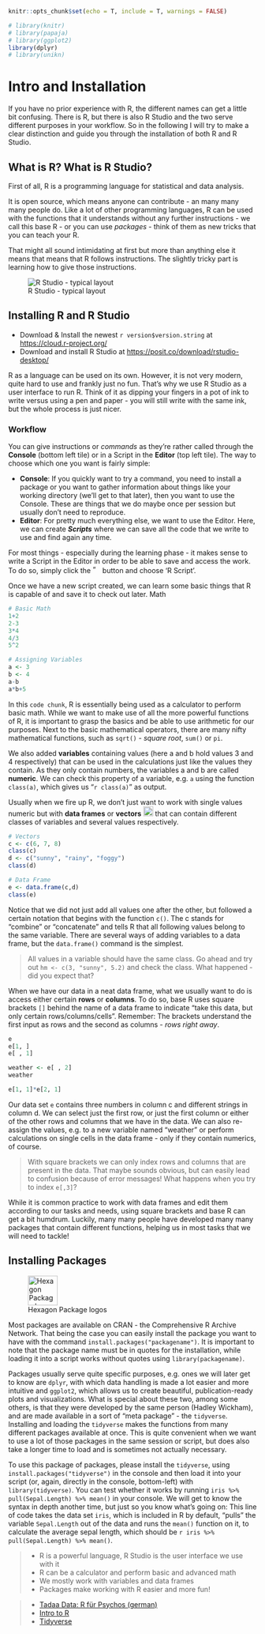 
```r
knitr::opts_chunk$set(echo = T, include = T, warnings = FALSE)

# library(knitr)
# library(papaja)
# library(ggplot2)
library(dplyr)
# library(unikn)
```

# Intro and Installation

If you have no prior experience with R, the different names can get a little bit confusing.
There is R, but there is also R Studio and the two serve different purposes in your workflow.
So in the following I will try to make a clear distinction and guide you through the installation of both R and R Studio.


## What is R? What is R Studio?

First of all, R is a programming language for statistical and data analysis.

It is open source, which means anyone can contribute - an many many many people do.
Like a lot of other programming languages, R can be used with the functions that it understands without any further instructions - we call this base R - or you can use _packages_ - think of them as new tricks that you can teach your R.

That might all sound intimidating at first but more than anything else it means that means that R follows instructions.
The slightly tricky part is learning how to give those instructions.

![R Studio - typical layout](./img/rstudio.png)

## Installing R and R Studio

- Download & Install the newest `r version$version.string` at [https://cloud.r-project.org/](https://cloud.r-project.org/)
- Download and install R Studio at [https://posit.co/download/rstudio-desktop/](https://posit.co/download/rstudio-desktop/)

R as a language can be used on its own.
However, it is not very modern, quite hard to use and frankly just no fun.
That's why we use R Studio as a user interface to run R.
Think of it as dipping your fingers in a pot of ink to write versus using a pen and paper - you will still write with the same ink, but the whole process is just nicer.

### Workflow

You can give instructions or *commands* as they're rather called through the **Console** (bottom left tile) or in a Script in the **Editor** (top left tile).
The way to choose which one you want is fairly simple:

-   **Console**: If you quickly want to try a command, you need to install a package or you want to gather information about things like your working directory (we'll get to that later), then you want to use the Console. These are things that we do maybe once per session but usually don't need to reproduce.
-   **Editor**: For pretty much everything else, we want to use the Editor. Here, we can create ***Scripts*** where we can save all the code that we write to use and find again any time.

For most things - especially during the learning phase - it makes sense to write a Script in the Editor in order to be able to save and access the work.
To do so, simply click the !["New Script" button](./img/newfile.png){#id .class width=auto height=16px} button and choose 'R Script'.

Once we have a new script created, we can learn some basic things that R is capable of and save it to check out later.
Math

```r
# Basic Math
1+2 
2-3
3*4
4/3
5^2

# Assigning Variables
a <- 3
b <- 4
a-b
a*b+5
```

In this `code chunk`, R is essentially being used as a calculator to perform basic math.
While we want to make use of all the more powerful functions of R, it is important to grasp the basics and be able to use arithmetic for our purposes.
Next to the basic mathematical operators, there are many nifty mathematical functions, such as `sqrt()` - _square root_, `sum()` or `pi`. 

We also added **variables** containing values (here a and b hold values 3 and 4 respectively) that can be used in the calculations just like the values they contain.
As they only contain numbers, the variables a and b are called **numeric**.
We can check this property of a variable, e.g. `a` using the function `class(a)`, which gives us "`r class(a)`" as output.

Usually when we fire up R, we don't just want to work with single values numeric but with **data frames** or **vectors** ![Vector](./img/vector.png){#id .class width=auto height=20px} that can contain different classes of variables and several values respectively.

```r
# Vectors
c <- c(6, 7, 8)
class(c)
d <- c("sunny", "rainy", "foggy")
class(d)

# Data Frame
e <- data.frame(c,d)
class(e)
```

Notice that we did not just add all values one after the other, but followed a certain notation that begins with the function `c()`.
The c stands for "combine" or "concatenate" and tells R that all following values belong to the same variable.
There are several ways of adding variables to a data frame, but the `data.frame()` command is the simplest.

<!-- ::: {.awesomeblock data-latex="[lightgray]{2pt}{\faLightbulb[regular]}{violet}"} -->
> All values in a variable should have the same class. 
> Go ahead and try out `hm <- c(3, "sunny", 5.2)` and check the class. 
> What happened - did you expect that?


When we have our data in a neat data frame, what we usually want to do is access either certain **rows** or **columns**.
To do so, base R uses square brackets `[]` behind the name of a data frame to indicate "take this data, but only certain rows/columns/cells".
Remember: The brackets understand the first input as rows and the second as columns - _rows right away_.

```r
e 
e[1, ]
e[ , 1]

weather <- e[ , 2]
weather

e[1, 1]*e[2, 1]
```

Our data set `e` contains three numbers in column c and different strings in column d.
We can select just the first row, or just the first column or either of the other rows and columns that we have in the data.
We can also re-assign the values, e.g. to a new variable named "weather" or perform calculations on single cells in the data frame - only if they contain numerics, of course.

<!-- ::: {.awesomeblock data-latex="[lightgray]{2pt}{\faLightbulb[regular]}{violet}"} -->
> With square brackets we can only index rows and columns that are present in the data.
> That maybe sounds obvious, but can easily lead to confusion because of error messages! 
> What happens when you try to index `e[,3]`?


While it is common practice to work with data frames and edit them according to our tasks and needs, using square brackets and base R can get a bit humdrum.
Luckily, many many people have developed many many packages that contain different functions, helping us in most tasks that we will need to tackle! 

## Installing Packages 

![Hexagon Package logos](./img/hexagons.png){#id .class width=auto height=60px}

Most packages are available on CRAN - the Comprehensive R Archive Network.
That being the case you can easily install the package you want to have with the command `install.packages("packagename")`.
It is important to note that the package name must be in quotes for the installation, while loading it into a script works without quotes using `library(packagename)`.

Packages usually serve quite specific purposes, e.g. ones we will later get to know are `dplyr`, with which data handling is made a lot easier and more intuitive and `ggplot2`, which allows us to create beautiful, publication-ready plots and visualizations.
What is special about these two, among some others, is that they were developed by the same person (Hadley Wickham), and are made available in a sort of "meta package" - the `tidyverse`. 
Installing and loading the `tidyverse` makes the functions from many different packages available at once.
This is quite convenient when we want to use a lot of those packages in the same session or script, but does also take a longer time to load and is sometimes not actually necessary.

To use this package of packages, please install the `tidyverse`, using `install.packages("tidyverse")` in the console and then load it into your script (or, again, directly in the console, bottom-left) with `library(tidyverse)`.
You can test whether it works by running `iris %>% pull(Sepal.Length) %>% mean()` in your console.
We will get to know the syntax in depth another time, but just so you know what's going on:
This line of code takes the data set `iris`, which is included in R by default, "pulls" the variable `Sepal.Length` out of the data and runs the `mean()` function on it, to calculate the average sepal length, which should be `r iris %>% pull(Sepal.Length) %>% mean()`.

<!-- ::: {.awesomeblock data-latex="[lightgray]{2pt}{\faAnchor}{teal}"} -->
> - R is a powerful language, R Studio is the user interface we use with it
> - R can be a calculator and perform basic and advanced math
> - We mostly work with variables and data frames 
> - Packages make working with R easier and more fun!

<!-- ::: {.awesomeblock data-latex="[lightgray]{2pt}{\faBookReader}{orange}"} -->
> - [Tadaa Data: R für Psychos (german)](https://r-intro.tadaa-data.de/index.html)
> - [Intro to R](https://www.kaggle.com/code/hamelg/intro-to-r-part-4-variables) 
> - [Tidyverse](https://www.tidyverse.org/)

